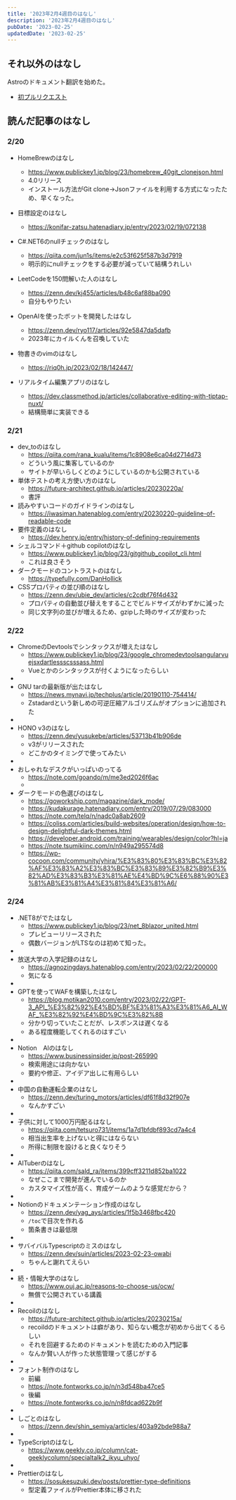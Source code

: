 ```yaml
---
title: '2023年2月4週目のはなし'
description: '2023年2月4週目のはなし'
pubDate: '2023-02-25'
updatedDate: '2023-02-25'
---
```


## それ以外のはなし
Astroのドキュメント翻訳を始めた。
- [初プルリクエスト](https://github.com/withastro/docs/pull/2717)

## 読んだ記事のはなし

### 2/20 

- HomeBrewのはなし
	- https://www.publickey1.jp/blog/23/homebrew_40git_clonejson.html
	- 4.0リリース
	- インストール方法がGit clone→Jsonファイルを利用する方式になったため、早くなった。

- 目標設定のはなし
	- https://konifar-zatsu.hatenadiary.jp/entry/2023/02/19/072138

- C#.NET6のnullチェックのはなし
	- https://qiita.com/jun1s/items/e2c53f625f587b3d7919
	- 明示的にnullチェックをする必要が減っていて結構うれしい

- LeetCodeを150問解いた人のはなし
	- https://zenn.dev/kj455/articles/b48c6af88ba090
	- 自分もやりたい

- OpenAIを使ったボットを開発したはなし
	- https://zenn.dev/ryo117/articles/92e5847da5dafb
	- 2023年にカイルくんを召喚していた

- 物書きのvimのはなし
	- https://riq0h.jp/2023/02/18/142447/

- リアルタイム編集アプリのはなし
	- https://dev.classmethod.jp/articles/collaborative-editing-with-tiptap-nuxt/
	- 結構簡単に実装できる

### 2/21

- dev_toのはなし
	- https://qiita.com/rana_kualu/items/1c8908e6ca04d2714d73
	- どういう風に集客しているのか
	- サイトが早いらしくどのようにしているのかも公開されている
- 単体テストの考え方使い方のはなし
	- https://future-architect.github.io/articles/20230220a/
	- 書評
- 読みやすいコードのガイドラインのはなし
	- https://iwasiman.hatenablog.com/entry/20230220-guideline-of-readable-code
- 要件定義のはなし
	- https://dev.henry.jp/entry/history-of-defining-requirements
- シェルコマンド＋github copilotのはなし
	- https://www.publickey1.jp/blog/23/gitgithub_copilot_cli.html
	- これは良さそう
- ダークモードのコントラストのはなし
    - https://typefully.com/DanHollick
- CSSプロパティの並び順のはなし
    - https://zenn.dev/ubie_dev/articles/c2cdbf76f4d432
    - プロパティの自動並び替えをすることでビルドサイズがわずかに減った
    - 同じ文字列の並びが増えるため、gzipした時のサイズが変わった
### 2/22
- ChromeのDevtoolsでシンタックスが増えたはなし
	- https://www.publickey1.jp/blog/23/google_chromedevtoolsangularvuejsxdartlessscsssass.html
	- Vueとかのシンタックスが付くようになったらしい
-
- GNU tarの最新版が出たはなし
	- https://news.mynavi.jp/techplus/article/20190110-754414/
	- Zstadardという新しめの可逆圧縮アルゴリズムがオプションに追加された
-
- HONO v3のはなし
	- https://zenn.dev/yusukebe/articles/53713b41b906de
	- v3がリリースされた
	- どこかのタイミングで使ってみたい
-
- おしゃれなデスクがいっぱいのってる
	- https://note.com/goando/m/me3ed2026f6ac
	-
- ダークモードの色選びのはなし
	- https://goworkship.com/magazine/dark_mode/
	- https://kudakurage.hatenadiary.com/entry/2019/07/29/083000
	- https://note.com/telq/n/nadc0a8ab2609
	- https://coliss.com/articles/build-websites/operation/design/how-to-design-delightful-dark-themes.html
	- https://developer.android.com/training/wearables/design/color?hl=ja
	- https://note.tsumikiinc.com/n/n949a295574d8
	- https://wp-cocoon.com/community/yhira/%E3%83%80%E3%83%BC%E3%82%AF%E3%83%A2%E3%83%BC%E3%83%89%E3%82%B9%E3%82%AD%E3%83%B3%E3%81%AE%E4%BD%9C%E6%88%90%E3%81%AB%E3%81%A4%E3%81%84%E3%81%A6/

### 2/24
- .NET8がでたはなし
	- https://www.publickey1.jp/blog/23/net_8blazor_united.html
	- プレビューリリースされた
	- 偶数バージョンがLTSなのは初めて知った。
-
- 放送大学の入学記録のはなし
	- https://agnozingdays.hatenablog.com/entry/2023/02/22/200000
	- 気になる
-
- GPTを使ってWAFを構築したはなし
	- https://blog.motikan2010.com/entry/2023/02/22/GPT-3_API_%E3%82%92%E4%BD%BF%E3%81%A3%E3%81%A6_AI_WAF_%E3%82%92%E4%BD%9C%E3%82%8B
	- 分かり切っていたことだが、レスポンスは遅くなる
	- ある程度機能してくれるのはすごい
-
- Notion　AIのはなし
	- https://www.businessinsider.jp/post-265990
	- 検索用途には向かない
	- 要約や修正、アイデア出しに有用らしい
-
- 中国の自動運転企業のはなし
	- https://zenn.dev/turing_motors/articles/df61f8d32f907e
	- なんかすごい
-
- 子供に対して1000万円配るはなし
	- https://qiita.com/tetsuro731/items/1a7d1bfdbf893cd7a4c4
	- 相当出生率を上げないと得にはならない
	- 所得に制限を設けると良くなりそう
-
- AITuberのはなし
	- https://qiita.com/sald_ra/items/399cff3211d852ba1022
	- なぜここまで開発が進んでいるのか
	- カスタマイズ性が高く、育成ゲームのような感覚だから？
-
- Notionのドキュメンテーション作成のはなし
	- https://zenn.dev/yag_ays/articles/1f5b3468fbc420
	- `/toc`で目次を作れる
	- 箇条書きは最低限
-
- サバイバルTypescriptのミスのはなし
	- https://zenn.dev/suin/articles/2023-02-23-owabi
	- ちゃんと謝れてえらい
-
- 続・情報大学のはなし
	- https://www.ouj.ac.jp/reasons-to-choose-us/ocw/
	- 無償で公開されている講義
-
- Recoilのはなし
	- https://future-architect.github.io/articles/20230215a/
	- recoildのドキュメントは癖があり、知らない概念が初めから出てくるらしい
	- それを回避するためのドキュメントを読むための入門記事
	- なんか賢い人が作った状態管理って感じがする
-
- フォント制作のはなし
	- 前編
	- https://note.fontworks.co.jp/n/n3d548ba47ce5
	- 後編
	- https://note.fontworks.co.jp/n/n8fdcad622b9f
-
- しごとのはなし
	- https://zenn.dev/shin_semiya/articles/403a92bde988a7
-
- TypeScriptのはなし
	- https://www.geekly.co.jp/column/cat-geeklycolumn/specialtalk2_ikyu_uhyo/
-
- Prettierのはなし
	- https://sosukesuzuki.dev/posts/prettier-type-definitions
	- 型定義ファイルがPrettier本体に移された

